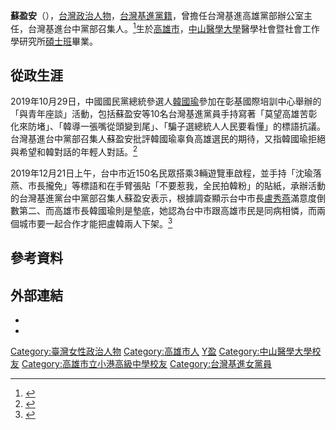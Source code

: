 {{Infobox candidate
|name=蘇盈安
|native_name=<small>Su Ying-an</small>
|term_end=
|educate=*[[中山醫學大學|中山醫學大學]]醫學社會暨社會工作學研究所[[碩士班|碩士班]]
*[[高雄市立小港高級中學|高雄市立小港高級中學]]
|module=
|education=
|party={{台灣基進}}
|spouse=
|Sex=女
|majority=
|constituency=
|term_start=
|image=
|order=
|website={{Facebook page|蘇盈安-101848985019520/}}
|native place=
|residence=
|出生地点={{TWN}}[[高雄市_(1979年-2010年)|高雄市]]
|出生日期={{birth date and age|1993|10|10}}
|nationality={{ROC}}
|nickname=
|english_names=Su, Ying-an
|past=*[[台灣基進|台灣基進]]台中黨部召集人<br><span style="color: blue;">（2019年9月9日－2020年3月11日）</span>
*[[台灣基進|台灣基進]]高雄黨部辦公室主任<br><span style="color: blue;">（2020年3月11日－2021年9月30日）</span>
}}
'''蘇盈安'''（{{bd|1993年|10月10日|catIdx=S蘇}}），[[台灣|台灣]][[政治人物|政治人物]]，[[台灣基進黨籍|台灣基進黨籍]]，曾擔任台灣基進高雄黨部辦公室主任，台灣基進台中黨部召集人。<ref>{{Cite news|url=https://www.facebook.com/1452278128421385/posts/2404806383168550/|title=台中黨部召集人蘇盈安：台中遭中國滲透問題相當嚴重！|accessdate=2019-11-18|archive-url=|archive-date=|dead-url=no}}</ref>生於[[高雄市_(1979年-2010年)|高雄市]]，[[中山醫學大學|中山醫學大學]]醫學社會暨社會工作學研究所[[碩士班|碩士班]]畢業。

== 從政生涯 ==
2019年10月29日，中國國民黨總統參選人[[韓國瑜|韓國瑜]]參加在彰基國際培訓中心舉辦的「與青年座談」活動，包括蘇盈安等10名台灣基進黨員手持寫著「莫望高雄苦彰化來防堵」、「韓導一張嘴從頭變到尾」、「騙子選總統人人民要看懂」的標語抗議。台灣基進台中黨部召集人蘇盈安批評韓國瑜辜負高雄選民的期待，又指韓國瑜拒絕與希望和韓對話的年輕人對話。<ref>{{Cite news|url=https://video.ltn.com.tw/article/IQ5-D9w7yL8/PLI7xntdRxhw0D5V3U2gubLsxgM747m2fy|title=韓國瑜彰化辦青年座談 場外反韓挺韓大聲互嗆居民凍未條|accessdate=2019-10-29|archive-url=https://web.archive.org/web/20201025005340/https://video.ltn.com.tw/article/IQ5-D9w7yL8/PLI7xntdRxhw0D5V3U2gubLsxgM747m2fy|archive-date=2020-10-25|dead-url=no}}</ref>

2019年12月21日上午，台中市近150名民眾搭乘3輛遊覽車啟程，並手持「沈瑜落燕、市長攏免」等標語和在手臂張貼「不要惹我，全民拍韓粉」的貼紙，承辦活動的台灣基進黨台中黨部召集人蘇盈安表示，根據調查顯示台中市長[[盧秀燕|盧秀燕]]滿意度倒數第二、而高雄市長韓國瑜則是墊底，她認為台中市跟高雄市民是同病相憐，而兩個城市要一起合作才能把盧韓兩人下架。<ref>{{Cite news|url=https://news.ltn.com.tw/news/politics/breakingnews/3015855|title=罷韓挺韓》同病相憐！台中罷燕市民 貼「不要惹我」南下支援 - 政治 - 自由時報電子報|accessdate=2019-12-21|archive-url=https://web.archive.org/web/20201027110541/https://news.ltn.com.tw/news/politics/breakingnews/3015855|archive-date=2020-10-27|dead-url=no}}</ref>

== 參考資料 ==
{{Reflist|2}}

== 外部連結 ==
{{commons category}}

* {{Facebook page|蘇盈安-101848985019520/}}
* {{Instagram|su_ying_an}}

{{Portal bar|臺灣|人物|政治|border=no}}
{{DEFAULTSORT:Su蘇}}
[[Category:臺灣女性政治人物|Category:臺灣女性政治人物]]
[[Category:高雄市人|Category:高雄市人]]
[[Category:蘇姓|Y盈]]
[[Category:中山醫學大學校友|Category:中山醫學大學校友]]
[[Category:高雄市立小港高級中學校友|Category:高雄市立小港高級中學校友]]
[[Category:台灣基進女黨員|Category:台灣基進女黨員]]
